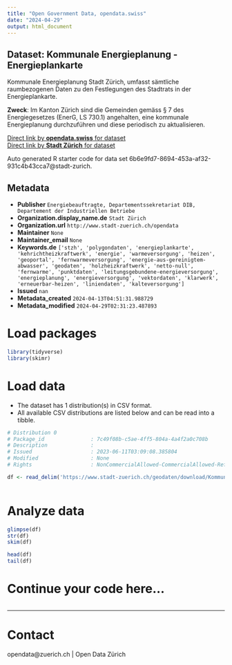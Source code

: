 ```yaml
---
title: "Open Government Data, opendata.swiss"
date: "2024-04-29"
output: html_document
---
```


## Dataset: Kommunale Energieplanung - Energieplankarte

Kommunale Energieplanung Stadt Zürich, umfasst sämtliche raumbezogenen Daten zu den Festlegungen des Stadtrats in der Energieplankarte.

**Zweck**: Im Kanton Zürich sind die Gemeinden gemäss § 7 des Energiegesetzes (EnerG, LS 730.1) angehalten, eine kommunale Energieplanung durchzuführen und diese periodisch zu aktualisieren.

[Direct link by **opendata.swiss** for dataset](https://opendata.swiss/de/dataset/kommunale-energieplanung-energieplankarte)<br>
[Direct link by **Stadt Zürich** for dataset](https://data.stadt-zuerich.ch/dataset/geo_kommunale_energieplanung___energieplankarte)

Auto generated R starter code for data set 6b6e9fd7-8694-453a-af32-931c4b43cca7@stadt-zurich.

## Metadata

- **Publisher** `Energiebeauftragte, Departementssekretariat DIB, Departement der Industriellen Betriebe`
- **Organization.display_name.de** `Stadt Zürich`
- **Organization.url** `http://www.stadt-zuerich.ch/opendata`
- **Maintainer** `None`
- **Maintainer_email** `None`
- **Keywords.de** `['stzh', 'polygondaten', 'energieplankarte', 'kehrichtheizkraftwerk', 'energie', 'warmeversorgung', 'heizen', 'geoportal', 'fernwarmeversorgung', 'energie-aus-gereinigtem-abwasser', 'geodaten', 'holzheizkraftwerk', 'netto-null', 'fernwarme', 'punktdaten', 'leitungsgebundene-energieversorgung', 'energieplanung', 'energieversorgung', 'vektordaten', 'klarwerk', 'erneuerbar-heizen', 'liniendaten', 'kalteversorgung']`
- **Issued** `nan`
- **Metadata_created** `2024-04-13T04:51:31.988729`
- **Metadata_modified** `2024-04-29T02:31:23.487893`


# Load packages

```r

library(tidyverse)
library(skimr)

```

# Load data

-   The dataset has 1 distribution(s) in CSV format.
-   All available CSV distributions are listed below and can be read into a tibble.

```r

# Distribution 0
# Package_id               : 7c49f08b-c5ae-4ff5-804a-4a4f2a0c708b
# Description              : 
# Issued                   : 2023-06-11T03:09:08.385804
# Modified                 : None
# Rights                   : NonCommercialAllowed-CommercialAllowed-ReferenceNotRequired

df <- read_delim('https://www.stadt-zuerich.ch/geodaten/download/Kommunale_Energieplanung___Energieplankarte?format=10008')



```

# Analyze data

```r

glimpse(df)
str(df)
skim(df)

head(df)
tail(df)

```

# Continue your code here...

```r

```

------------------------------------------------------------------------

# Contact

opendata@zuerich.ch | Open Data Zürich
